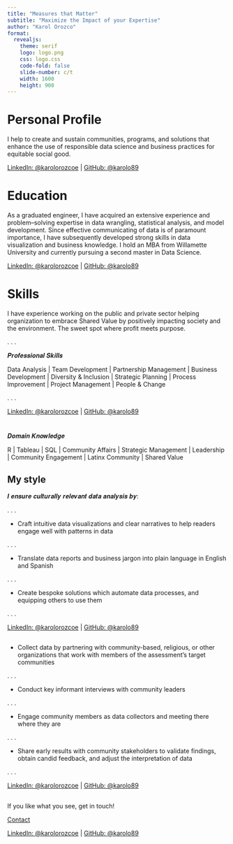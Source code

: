 ```yaml
---
title: "Measures that Matter"
subtitle: "Maximize the Impact of your Expertise"
author: "Karol Orozco"
format:
  revealjs: 
    theme: serif	
    logo: logo.png
    css: logo.css
    code-fold: false
    slide-number: c/t
    width: 1600
    height: 900
---
```


# Personal Profile {background-color="#F0E68C"}

I help to create and sustain communities, programs, and solutions that enhance the use of responsible data science and business practices for equitable social good.

::: footer
[LinkedIn: \@karolorozcoe](https://www.linkedin.com/in/karolorozcoe/) \| [GitHub: \@karolo89](https://github.com/karolo89)
:::

# Education {background-color="#FFC107"}

As a graduated engineer, I have acquired an extensive experience and problem--solving expertise in data wrangling, statistical analysis, and model development. Since effective communicating of data is of paramount importance, I have subsequently developed strong skills in data visualization and business knowledge. I hold an MBA from Willamette University and currently pursuing a second master in Data Science.

::: footer
[LinkedIn: \@karolorozcoe](https://www.linkedin.com/in/karolorozcoe/) \| [GitHub: \@karolo89](https://github.com/karolo89)
:::

# Skills {background-color="#562457"}

I have experience working on the public and private sector helping organization to embrace Shared Value by positively impacting society and the environment. The sweet spot where profit meets purpose.

. . .

𝑷𝒓𝒐𝒇𝒆𝒔𝒔𝒊𝒐𝒏𝒂𝒍 𝑺𝒌𝒊𝒍𝒍𝒔

Data Analysis \| Team Development \| Partnership Management \| Business Development \| Diversity & Inclusion \| Strategic Planning \| Process Improvement \| Project Management \| People & Change

. . .

::: footer
[LinkedIn: \@karolorozcoe](https://www.linkedin.com/in/karolorozcoe/) \| [GitHub: \@karolo89](https://github.com/karolo89)
:::

# 

𝑫𝒐𝒎𝒂𝒊𝒏 𝑲𝒏𝒐𝒘𝒍𝒆𝒅𝒈𝒆

R \| Tableau \| SQL \| Community Affairs \| Strategic Management \| Leadership \| Community Engagement \| Latinx Community \| Shared Value

## My style {background-color="#1E88E5"}

𝑰 𝒆𝒏𝒔𝒖𝒓𝒆 𝒄𝒖𝒍𝒕𝒖𝒓𝒂𝒍𝒍𝒚 𝒓𝒆𝒍𝒆𝒗𝒂𝒏𝒕 𝒅𝒂𝒕𝒂 𝒂𝒏𝒂𝒍𝒚𝒔𝒊𝒔 𝒃𝒚:

. . .

-   Craft intuitive data visualizations and clear narratives to help readers engage well with patterns in data

. . .

-   Translate data reports and business jargon into plain language in English and Spanish

. . .

-   Create bespoke solutions which automate data processes, and equipping others to use them

. . .

::: footer
[LinkedIn: \@karolorozcoe](https://www.linkedin.com/in/karolorozcoe/) \| [GitHub: \@karolo89](https://github.com/karolo89)
:::

##  {background-color="#1E88E5"}

-   Collect data by partnering with community-based, religious, or other organizations that work with members of the assessment's target communities

. . .

-   Conduct key informant interviews with community leaders

. . .

-   Engage community members as data collectors and meeting there where they are

. . .

-   Share early results with community stakeholders to validate findings, obtain candid feedback, and adjust the interpretation of data

. . .

::: footer
[LinkedIn: \@karolorozcoe](https://www.linkedin.com/in/karolorozcoe/) \| [GitHub: \@karolo89](https://github.com/karolo89)
:::

##  {background-color="#F0E68C"}

If you like what you see, get in touch!

[Contact](https://karolo89.github.io/karolo_website/)

::: footer
[LinkedIn: \@karolorozcoe](https://www.linkedin.com/in/karolorozcoe/) \| [GitHub: \@karolo89](https://github.com/karolo89)
:::
